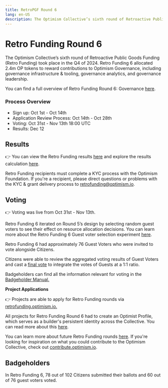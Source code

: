 ---
title: RetroPGF Round 6
lang: en-US
description: The Optimism Collective’s sixth round of Retroactive Public Goods Funding (Retro Funding) took place in the Q4 of 2024. Retro Funding 6 allocated 2.4m OP tokens to reward contributions to Optimism Governance, including governance infrastructure & tooling, governance analytics, and governance leadership.
---

# **Retro Funding Round 6**

The Optimism Collective’s sixth round of Retroactive Public Goods Funding (Retro Funding) took place in the Q4 of 2024. Retro Funding 6 allocated 2.4m OP tokens to reward contributions to Optimism Governance, including governance infrastructure & tooling, governance analytics, and governance leadership.

You can find a full overview of Retro Funding Round 6: Governance [here](https://gov.optimism.io/t/retro-funding-6-governance-round-details/8870).

### **Process Overview**

- Sign up: Oct 1st - Oct 14th
- Application Review Process: Oct 14th - Oct 28th
- Voting: Oct 31st - Nov 13th 18:00 UTC
- Results: Dec 12

## **Results** 

👉 You can view the Retro Funding results [here](https://retrofunding.optimism.io/round/results/6) and explore the results calculation [here](https://github.com/ethereum-optimism/op-analytics/tree/main/rpgf/rpgf6).

Retro Funding recipients must complete a KYC process with the Optimism Foundation. If you're a recipient, please direct questions or problems with the KYC & grant delivery process to retrofunding@optimism.io.

## **Voting**

👉 Voting was live from Oct 31st - Nov 13th.

Retro Funding 6 iterated on Round 5’s design by selecting random guest voters to see their effect on resource allocation decisions. You can learn more about the Retro Funding 6 Guest voter selection experiment [here](https://gov.optimism.io/t/retro-funding-6-announcing-guest-voter-participation/8816).

Retro Funding 6 had approximately 76 Guest Voters who were invited to vote alongside Citizens.

Citizens were able to review the aggregated voting results of Guest Voters and cast a [final vote](https://snapshot.box/#/s:citizenshouse.eth/proposal/0x948305b24d9b91732a2590211e08529d130ad9bb89c2cb0c55a26b0a67b5e22a) to integrate the votes of Guests at a 1:1 ratio.

Badgeholders can find all the information relevant for voting in the [Badgeholder Manual.](https://gov.optimism.io/t/retro-funding-6-badgeholder-manual/9109)

**Project Applications**

👉 Projects are able to apply for Retro Funding rounds via [retrofunding.optimism.io.](https://retrofunding.optimism.io)

All projects for Retro Funding Round 6 had to create an Optimist Profile, which serves as a builder's persistent identity across the Collective. You can read more about this [here](https://gov.optimism.io/t/retro-funding-6-application-review-process/8977).

You can learn more about future Retro Funding rounds [here](https://retrofunding.optimism.io/rounds). If you're looking for inspiration on what you could contribute to the Optimism Collective, check out [contribute.optimism.io](https://contribute.optimism.io).

## **Badgeholders**

In Retro Funding 6, 78 out of 102 Citizens submitted their ballots and 60 out of 76 guest voters voted.
